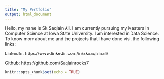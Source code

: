 ```yaml
---
title: "My Portfolio"
output: html_document
---
```


Hello, my name is Sk Saqlain Ali. I am currently pursuing my Masters in Computer Science at Iowa State University. I am interested in Data Science. To know more about me and the projects that I have done visit the following links:

LinkedIn: https://www.linkedin.com/in/sksaqlainali/

Github: https://github.com/Saqlainrocks7

```r
knitr::opts_chunk$set(echo = TRUE)
```
